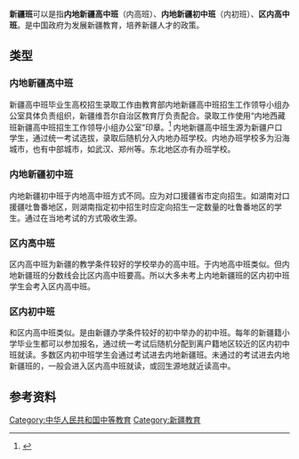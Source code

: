 {{refimprove|time=2019-09-21T21:21:49+00:00}}
{{Expand|time=2014-02-28T04:16:14+00:00}}
'''新疆班'''可以是指'''内地新疆高中班'''（内高班）、'''内地新疆初中班'''（内初班）、'''区内高中班'''。是中国政府为发展新疆教育，培养新疆人才的政策。

== 类型 ==
===内地新疆高中班===
新疆高中班毕业生高校招生录取工作由教育部内地新疆高中班招生工作领导小组办公室具体负责组织，新疆维吾尔自治区教育厅负责配合。录取工作使用“内地西藏班新疆高中班招生工作领导小组办公室”印章。<ref name="2004年内地新疆高中班高考招生工作">{{cite web|title=教育部关于做好2004年内地新疆高中班高考招生工作有关问题的通知_教育部门户网站_MOE.GOV.CN|url=http://www.moe.gov.cn/publicfiles/business/htmlfiles/moe/moe_752/200410/4123.html|publisher=|accessdate=2014-01-27|date=|language=zh-cn}}</ref>
内地新疆高中班生源为新疆户口学生，通过统一考试选拔，录取后随机分入内地办班学校。内地办班学校多为沿海城市，也有中部城市，如武汉、郑州等。东北地区亦有办班学校。

=== 内地新疆初中班 ===
内地新疆初中班于内地高中班方式不同。应为对口援疆省市定向招生。如湖南对口援疆吐鲁番地区，则湖南指定初中招生时应定向招生一定数量的吐鲁番地区的学生。通过在当地考试的方式吸收生源。

=== 区内高中班 ===
区内高中班为新疆的教学条件较好的学校举办的高中班。于内地高中班类似。但内地新疆班的分数线会比区内高中班要高。所以大多未考上内地新疆班的区内初中班学生会考入区内高中班。

===区内初中班===
和区内高中班类似。是由新疆办学条件较好的初中举办的初中班。每年的新疆籍小学毕业生都可以参加报名，通过统一考试后随机分配到离户籍地区较近的区内初中班就读。多数区内初中班学生会通过考试进去内地新疆班。未通过的考试进去内地新疆班的，一般会进入区内高中班就读，或回生源地就近读高中。

== 参考资料 ==
{{reflist}}

[[Category:中华人民共和国中等教育|Category:中华人民共和国中等教育]]
[[Category:新疆教育|Category:新疆教育]]